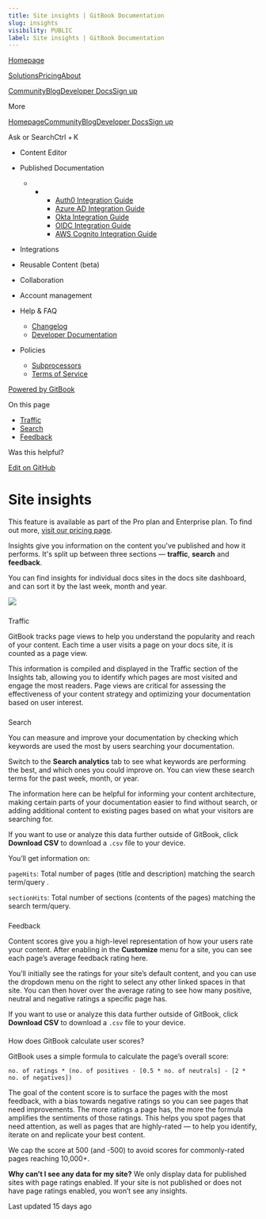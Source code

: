 ```yaml
---
title: Site insights | GitBook Documentation
slug: insights
visibility: PUBLIC
label: Site insights | GitBook Documentation
---
```

[Homepage](https://www.gitbook.com/)

[Solutions](https://www.gitbook.com/solutions/public-docs)[Pricing](https://www.gitbook.com/pricing)[About](https://www.gitbook.com/about)

[Community](https://github.com/GitbookIO/community)[Blog](https://www.gitbook.com/blog)[Developer Docs](https://developer.gitbook.com/)[Sign up](https://gitbook.com/join)

More

[Homepage](https://www.gitbook.com/)[Community](https://github.com/GitbookIO/community)[Blog](https://www.gitbook.com/blog)[Developer Docs](https://developer.gitbook.com/)[Sign up](https://gitbook.com/join)

Ask or SearchCtrl + K

*   Content Editor
    
*   Published Documentation
    
    *   *   *   [Auth0 Integration Guide](https://developer.gitbook.com/visitor-authentication/guides/integrations/how-to-use-auth0-integration-for-visitor-authentication)
            *   [Azure AD Integration Guide](https://developer.gitbook.com/visitor-authentication/guides/integrations/how-to-use-azure-ad-integration-for-visitor-authentication)
            *   [Okta Integration Guide](https://developer.gitbook.com/visitor-authentication/guides/integrations/how-to-use-okta-integration-for-visitor-authentication)
            *   [OIDC Integration Guide](https://developer.gitbook.com/visitor-authentication/guides/integrations/how-to-use-the-oidc-integration-for-visitor-authentication)
            *   [AWS Cognito Integration Guide](https://developer.gitbook.com/visitor-authentication/guides/integrations/how-to-use-the-aws-cognito-integration-for-visitor-authentication)
            
        
    
*   Integrations
    
*   Reusable Content (beta)
    
*   Collaboration
    
*   Account management
    
*   Help & FAQ
    
    *   [Changelog](https://changelog.gitbook.com/)
    *   [Developer Documentation](https://developer.gitbook.com/)
*   Policies
    
    *   [Subprocessors](https://policies.gitbook.com/security/subprocessors)
    *   [Terms of Service](https://policies.gitbook.com/terms)

[Powered by GitBook](https://www.gitbook.com/?utm_source=content&utm_medium=trademark&utm_campaign=NkEGS7hzeqa35sMXQZ4X)

On this page

*   [Traffic](#traffic)
*   [Search](#search)
*   [Feedback](#feedback)

Was this helpful?

[Edit on GitHub](https://github.com/GitbookIO/public-docs/blob/main/published-documentation/insights.md)

Site insights
=============

This feature is available as part of the Pro plan and Enterprise plan. To find out more, [visit our pricing page](https://www.gitbook.com/pricing).

Insights give you information on the content you've published and how it performs. It's split up between three sections — **traffic**, **search** and **feedback**.

You can find insights for individual docs sites in the docs site dashboard, and can sort it by the last week, month and year.

![](https://docs.gitbook.com/~gitbook/image?url=https%3A%2F%2F1050631731-files.gitbook.io%2F%7E%2Ffiles%2Fv0%2Fb%2Fgitbook-x-prod.appspot.com%2Fo%2Fspaces%252FNkEGS7hzeqa35sMXQZ4X%252Fuploads%252FaD9ELDDcNEkvAt02hyUP%252Fsite-insights.png%3Falt%3Dmedia%26token%3D446cd85e-3c5b-49fc-a4bc-18a8e2663730&width=768&dpr=4&quality=100&sign=fb803d05&sv=1)

### 

[](#traffic)

Traffic

GitBook tracks page views to help you understand the popularity and reach of your content. Each time a user visits a page on your docs site, it is counted as a page view.

This information is compiled and displayed in the Traffic section of the Insights tab, allowing you to identify which pages are most visited and engage the most readers. Page views are critical for assessing the effectiveness of your content strategy and optimizing your documentation based on user interest.

### 

[](#search)

Search

You can measure and improve your documentation by checking which keywords are used the most by users searching your documentation.

Switch to the **Search analytics** tab to see what keywords are performing the best, and which ones you could improve on. You can view these search terms for the past week, month, or year.

The information here can be helpful for informing your content architecture, making certain parts of your documentation easier to find without search, or adding additional content to existing pages based on what your visitors are searching for.

If you want to use or analyze this data further outside of GitBook, click **Download CSV** to download a `.csv` file to your device.

You’ll get information on:

`pageHits`: Total number of pages (title and description) matching the search term/query .

`sectionHits`: Total number of sections (contents of the pages) matching the search term/query.

### 

[](#feedback)

Feedback

Content scores give you a high-level representation of how your users rate your content. After enabling in the **Customize** menu for a site, you can see each page’s average feedback rating here.

You’ll initially see the ratings for your site’s default content, and you can use the dropdown menu on the right to select any other linked spaces in that site. You can then hover over the average rating to see how many positive, neutral and negative ratings a specific page has.

If you want to use or analyze this data further outside of GitBook, click **Download CSV** to download a `.csv` file to your device.

#### 

[](#how-does-gitbook-calculate-user-scores)

How does GitBook calculate user scores?

GitBook uses a simple formula to calculate the page’s overall score:

`no. of ratings * (no. of positives - [0.5 * no. of neutrals] - [2 * no. of negatives])`

The goal of the content score is to surface the pages with the most feedback, with a bias towards negative ratings so you can see pages that need improvements. The more ratings a page has, the more the formula amplifies the sentiments of those ratings. This helps you spot pages that need attention, as well as pages that are highly-rated — to help you identify, iterate on and replicate your best content.

We cap the score at 500 (and -500) to avoid scores for commonly-rated pages reaching 10,000+.

**Why can’t I see any data for my site?** We only display data for published sites with page ratings enabled. If your site is not published or does not have page ratings enabled, you won’t see any insights.

Last updated 15 days ago
